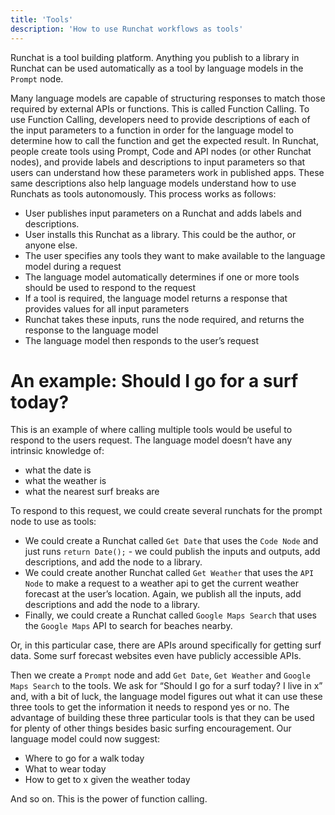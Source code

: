 ```yaml
---
title: 'Tools'
description: 'How to use Runchat workflows as tools'
---
```


Runchat is a tool building platform. Anything you publish to a library in Runchat can be used automatically as a tool by language models in the `Prompt` node.

Many language models are capable of structuring responses to match those required by external APIs or functions. 
This is called Function Calling. To use Function Calling, developers need to provide descriptions of each of the input parameters to a function in order for the language model to determine how to call the function and get the expected result. 
In Runchat, people create tools using Prompt, Code and API nodes (or other Runchat nodes), and provide labels and descriptions to input parameters so that users can understand how these parameters work in published apps. 
These same descriptions also help language models understand how to use Runchats as tools autonomously. This process works as follows:

- User publishes input parameters on a Runchat and adds labels and descriptions.
- User installs this Runchat as a library. This could be the author, or anyone else.
- The user specifies any tools they want to make available to the language model during a request
- The language model automatically determines if one or more tools should be used to respond to the request
- If a tool is required, the language model returns a response that provides values for all input parameters
- Runchat takes these inputs, runs the node required, and returns the response to the language model
- The language model then responds to the user’s request

# An example: Should I go for a surf today?

This is an example of where calling multiple tools would be useful to respond to the users request. The language model doesn’t have any intrinsic knowledge of: 

- what the date is
- what the weather is
- what the nearest surf breaks are

To respond to this request, we could create several runchats for the prompt node to use as tools: 

- We could create a Runchat called `Get Date` that uses the `Code Node` and just runs  `return Date();` - we could publish the inputs and outputs, add descriptions, and add the node to a library.
- We could create another Runchat called `Get Weather` that uses the `API Node` to make a request to a weather api to get the current weather forecast at the user’s location. Again, we publish all the inputs, add descriptions and add the node to a library.
- Finally, we could create a Runchat called `Google Maps Search` that uses the `Google Maps` API to search for beaches nearby.

<Info>
Or, in this particular case, there are APIs around specifically for getting surf data. Some surf forecast websites even have publicly accessible APIs. 
</Info>

Then we create a `Prompt` node and add `Get Date`, `Get Weather` and `Google Maps Search` to the tools. We ask for “Should I go for a surf today? I live in x” and, with a bit of luck, the language model figures out what it can use these three tools to get the information it needs to respond yes or no. The advantage of building these three particular tools is that they can be used for plenty of other things besides basic surfing encouragement. Our language model could now suggest: 

- Where to go for a walk today
- What to wear today
- How to get to x given the weather today

And so on. This is the power of function calling.